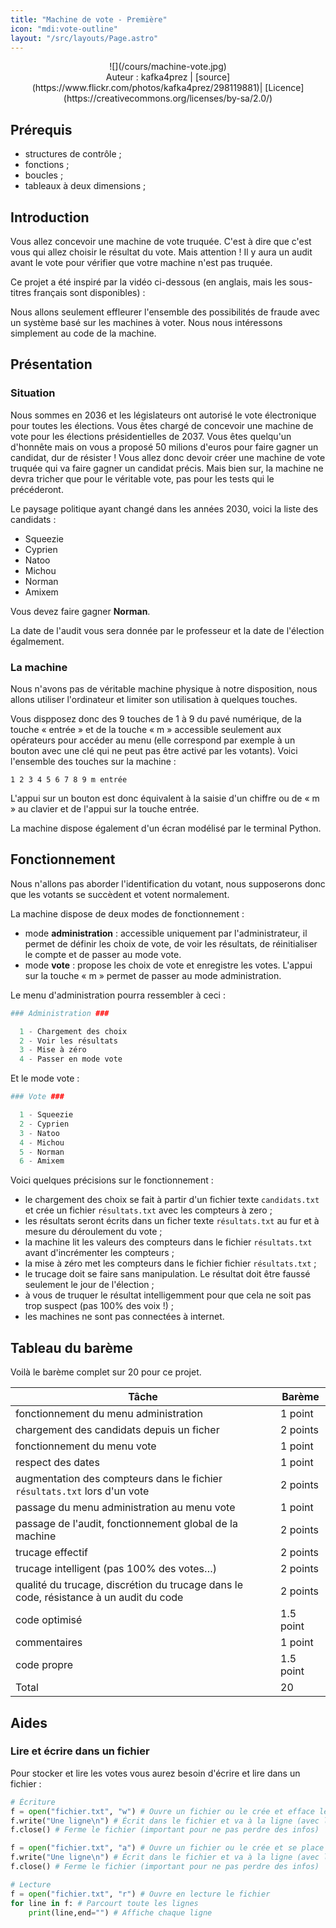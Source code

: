 ```yaml
---
title: "Machine de vote - Première"
icon: "mdi:vote-outline"
layout: "/src/layouts/Page.astro"
---
```


<center> ![](/cours/machine-vote.jpg) </center>
<center> Auteur : kafka4prez | [source](https://www.flickr.com/photos/kafka4prez/298119881)| [Licence](https://creativecommons.org/licenses/by-sa/2.0/) </center>

## Prérequis
- structures de contrôle ;
- fonctions ;
- boucles ;
- tableaux à deux dimensions ;

## Introduction

Vous allez concevoir une machine de vote truquée. C'est à dire que c'est vous
qui allez choisir le résultat du vote. Mais attention ! Il y aura un audit
avant le vote pour vérifier que votre machine n'est pas truquée.

Ce projet a été inspiré par la vidéo ci-dessous (en anglais, mais les sous-
titres français sont disponibles) :

Nous allons seulement effleurer l'ensemble des possibilités de fraude avec un
système basé sur les machines à voter. Nous nous intéressons simplement au
code de la machine.

## Présentation

### Situation

Nous sommes en 2036 et les législateurs ont autorisé le vote électronique pour
toutes les élections. Vous êtes chargé de concevoir une machine de vote pour
les élections présidentielles de 2037. Vous êtes quelqu'un d'honnête mais on
vous a proposé 50 milions d'euros pour faire gagner un candidat, dur de
résister ! Vous allez donc devoir créer une machine de vote truquée qui va
faire gagner un candidat précis. Mais bien sur, la machine ne devra tricher
que pour le véritable vote, pas pour les tests qui le précéderont.

Le paysage politique ayant changé dans les années 2030, voici la liste des
candidats :

  * Squeezie
  * Cyprien
  * Natoo
  * Michou
  * Norman
  * Amixem

Vous devez faire gagner **Norman**.

La date de l'audit vous sera donnée par le professeur et la date de l'élection
égalmement.

### La machine

Nous n'avons pas de véritable machine physique à notre disposition, nous
allons utiliser l'ordinateur et limiter son utilisation à quelques touches.

Vous dispposez donc des 9 touches de 1 à 9 du pavé numérique, de la touche «
entrée » et de la touche « m » accessible seulement aux opérateurs pour
accéder au menu (elle correspond par exemple à un bouton avec une clé qui ne
peut pas être activé par les votants). Voici l'ensemble des touches sur la
machine :

```
1 2 3 4 5 6 7 8 9 m entrée
```

L'appui sur un bouton est donc équivalent à la saisie d'un chiffre ou de « m »
au clavier et de l'appui sur la touche entrée.

La machine dispose également d'un écran modélisé par le terminal Python.

## Fonctionnement

Nous n'allons pas aborder l'identification du votant, nous supposerons donc
que les votants se succèdent et votent normalement.

La machine dispose de deux modes de fonctionnement :

  * mode **administration** : accessible uniquement par l'administrateur, il permet de définir les choix de vote, de voir les résultats, de réinitialiser le compte et de passer au mode vote.
  * mode **vote** : propose les choix de vote et enregistre les votes. L'appui sur la touche « m » permet de passer au mode administration.

Le menu d'administration pourra ressembler à ceci :

```python
### Administration ###

  1 - Chargement des choix
  2 - Voir les résultats
  3 - Mise à zéro
  4 - Passer en mode vote
```
Et le mode vote :

```python
### Vote ###

  1 - Squeezie
  2 - Cyprien
  3 - Natoo
  4 - Michou
  5 - Norman
  6 - Amixem
```

Voici quelques précisions sur le fonctionnement :

  * le chargement des choix se fait à partir d'un fichier texte `candidats.txt` et crée un fichier `résultats.txt` avec les compteurs à zero ;
  * les résultats seront écrits dans un ficher texte `résultats.txt` au fur et à mesure du déroulement du vote ;
  * la machine lit les valeurs des compteurs dans le fichier `résultats.txt` avant d'incrémenter les compteurs ;
  * la mise à zéro met les compteurs dans le fichier fichier `résultats.txt` ;
  * le trucage doit se faire sans manipulation. Le résultat doit être faussé seulement le jour de l'élection ;
  * à vous de truquer le résultat intelligemment pour que cela ne soit pas trop suspect (pas 100% des voix !) ;
  * les machines ne sont pas connectées à internet.

## Tableau du barème

Voilà le barème complet sur 20 pour ce projet.

Tâche | Barème  
---|---  
fonctionnement du menu administration | 1 point  
chargement des candidats depuis un ficher | 2 points  
fonctionnement du menu vote | 1 point  
respect des dates | 1 point  
augmentation des compteurs dans le fichier `résultats.txt` lors d'un vote | 2 points  
passage du menu administration au menu vote | 1 point  
passage de l'audit, fonctionnement global de la machine | 2 points  
trucage effectif | 2 points  
trucage intelligent (pas 100% des votes…) | 2 points  
qualité du trucage, discrétion du trucage dans le code, résistance à un audit du code | 2 points  
code optimisé | 1.5 point  
commentaires | 1 point  
code propre | 1.5 point  
Total | 20  
  
## Aides

### Lire et écrire dans un fichier

Pour stocker et lire les votes vous aurez besoin d'écrire et lire dans un
fichier :

```python
# Écriture
f = open("fichier.txt", "w") # Ouvre un fichier ou le crée et efface le contenu du fichier
f.write("Une ligne\n") # Écrit dans le fichier et va à la ligne (avec le « \n »)
f.close() # Ferme le fichier (important pour ne pas perdre des infos)

f = open("fichier.txt", "a") # Ouvre un fichier ou le crée et se place à la fin
f.write("Une ligne\n") # Écrit dans le fichier et va à la ligne (avec le « \n »)
f.close() # Ferme le fichier (important pour ne pas perdre des infos)

# Lecture
f = open("fichier.txt", "r") # Ouvre en lecture le fichier
for line in f: # Parcourt toute les lignes
    print(line,end="") # Affiche chaque ligne
```
